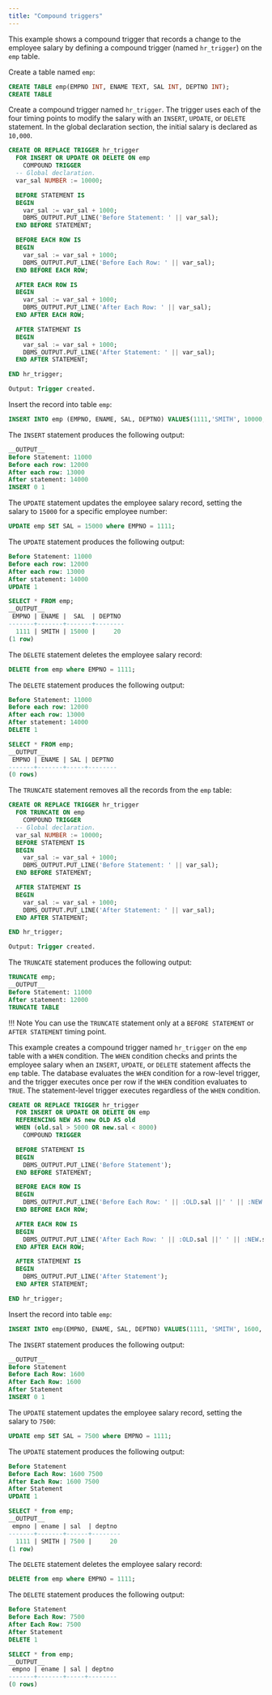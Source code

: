 ```yaml
---
title: "Compound triggers"
---
```


<div id="compound_trigger" class="registered_link"></div>

This example shows a compound trigger that records a change to the employee salary by defining a compound trigger (named `hr_trigger`) on the `emp` table.

Create a table named `emp`:

```sql
CREATE TABLE emp(EMPNO INT, ENAME TEXT, SAL INT, DEPTNO INT);
CREATE TABLE
```

Create a compound trigger named `hr_trigger`. The trigger uses each of the four timing points to modify the salary with an `INSERT`, `UPDATE`, or `DELETE` statement. In the global declaration section, the initial salary is declared as `10,000`.

```sql
CREATE OR REPLACE TRIGGER hr_trigger
  FOR INSERT OR UPDATE OR DELETE ON emp
    COMPOUND TRIGGER
  -- Global declaration.
  var_sal NUMBER := 10000;

  BEFORE STATEMENT IS
  BEGIN
    var_sal := var_sal + 1000;
    DBMS_OUTPUT.PUT_LINE('Before Statement: ' || var_sal);
  END BEFORE STATEMENT;

  BEFORE EACH ROW IS
  BEGIN
    var_sal := var_sal + 1000;
    DBMS_OUTPUT.PUT_LINE('Before Each Row: ' || var_sal);
  END BEFORE EACH ROW;

  AFTER EACH ROW IS
  BEGIN
    var_sal := var_sal + 1000;
    DBMS_OUTPUT.PUT_LINE('After Each Row: ' || var_sal);
  END AFTER EACH ROW;

  AFTER STATEMENT IS
  BEGIN
    var_sal := var_sal + 1000;
    DBMS_OUTPUT.PUT_LINE('After Statement: ' || var_sal);
  END AFTER STATEMENT;

END hr_trigger;

Output: Trigger created.
```

Insert the record into table `emp`:

```sql
INSERT INTO emp (EMPNO, ENAME, SAL, DEPTNO) VALUES(1111,'SMITH', 10000, 20);
```

The `INSERT` statement produces the following output:

```sql
__OUTPUT__
Before Statement: 11000
Before each row: 12000
After each row: 13000
After statement: 14000
INSERT 0 1
```

The `UPDATE` statement updates the employee salary record, setting the salary to `15000` for a specific employee number:

```sql
UPDATE emp SET SAL = 15000 where EMPNO = 1111;
```

The `UPDATE` statement produces the following output:

```sql
Before Statement: 11000
Before each row: 12000
After each row: 13000
After statement: 14000
UPDATE 1

SELECT * FROM emp;
__OUTPUT__
 EMPNO | ENAME |  SAL  | DEPTNO
-------+-------+-------+--------
  1111 | SMITH | 15000 |     20
(1 row)
```

The `DELETE` statement deletes the employee salary record:

```sql
DELETE from emp where EMPNO = 1111;
```

The `DELETE` statement produces the following output:

```sql
Before Statement: 11000
Before each row: 12000
After each row: 13000
After statement: 14000
DELETE 1

SELECT * FROM emp;
__OUTPUT__
 EMPNO | ENAME | SAL | DEPTNO
-------+-------+-----+--------
(0 rows)
```

The `TRUNCATE` statement removes all the records from the `emp` table:

```sql
CREATE OR REPLACE TRIGGER hr_trigger
  FOR TRUNCATE ON emp
    COMPOUND TRIGGER
  -- Global declaration.
  var_sal NUMBER := 10000;
  BEFORE STATEMENT IS
  BEGIN
    var_sal := var_sal + 1000;
    DBMS_OUTPUT.PUT_LINE('Before Statement: ' || var_sal);
  END BEFORE STATEMENT;

  AFTER STATEMENT IS
  BEGIN
    var_sal := var_sal + 1000;
    DBMS_OUTPUT.PUT_LINE('After Statement: ' || var_sal);
  END AFTER STATEMENT;

END hr_trigger;

Output: Trigger created.
```

The `TRUNCATE` statement produces the following output:

```sql
TRUNCATE emp;
__OUTPUT__
Before Statement: 11000
After statement: 12000
TRUNCATE TABLE
```

!!! Note
    You can use the `TRUNCATE` statement only at a `BEFORE STATEMENT` or `AFTER STATEMENT` timing point.

This example creates a compound trigger named `hr_trigger` on the `emp` table with a `WHEN` condition. The `WHEN` condition checks and prints the employee salary when an `INSERT`, `UPDATE`, or `DELETE` statement affects the `emp` table. The database evaluates the `WHEN` condition for a row-level trigger, and the trigger executes once per row if the `WHEN` condition evaluates to `TRUE`. The statement-level trigger executes regardless of the `WHEN` condition.

```sql
CREATE OR REPLACE TRIGGER hr_trigger
  FOR INSERT OR UPDATE OR DELETE ON emp
  REFERENCING NEW AS new OLD AS old
  WHEN (old.sal > 5000 OR new.sal < 8000)
    COMPOUND TRIGGER

  BEFORE STATEMENT IS
  BEGIN
    DBMS_OUTPUT.PUT_LINE('Before Statement');
  END BEFORE STATEMENT;

  BEFORE EACH ROW IS
  BEGIN
    DBMS_OUTPUT.PUT_LINE('Before Each Row: ' || :OLD.sal ||' ' || :NEW.sal);
  END BEFORE EACH ROW;

  AFTER EACH ROW IS
  BEGIN
    DBMS_OUTPUT.PUT_LINE('After Each Row: ' || :OLD.sal ||' ' || :NEW.sal);
  END AFTER EACH ROW;

  AFTER STATEMENT IS
  BEGIN
    DBMS_OUTPUT.PUT_LINE('After Statement');
  END AFTER STATEMENT;

END hr_trigger;
```

Insert the record into table `emp`:

```sql
INSERT INTO emp(EMPNO, ENAME, SAL, DEPTNO) VALUES(1111, 'SMITH', 1600, 20);
```

The `INSERT` statement produces the following output:

```sql
__OUTPUT__
Before Statement
Before Each Row: 1600
After Each Row: 1600
After Statement
INSERT 0 1
```

The `UPDATE` statement updates the employee salary record, setting the salary to `7500`:

```sql
UPDATE emp SET SAL = 7500 where EMPNO = 1111;
```

The `UPDATE` statement produces the following output:

```sql
Before Statement
Before Each Row: 1600 7500
After Each Row: 1600 7500
After Statement
UPDATE 1

SELECT * from emp;
__OUTPUT__
 empno | ename | sal  | deptno
-------+-------+------+--------
  1111 | SMITH | 7500 |     20
(1 row)
```

The `DELETE` statement deletes the employee salary record:

```sql
DELETE from emp where EMPNO = 1111;
```

The `DELETE` statement produces the following output:

```sql
Before Statement
Before Each Row: 7500
After Each Row: 7500
After Statement
DELETE 1

SELECT * from emp;
__OUTPUT__
 empno | ename | sal | deptno
-------+-------+-----+--------
(0 rows)
```
